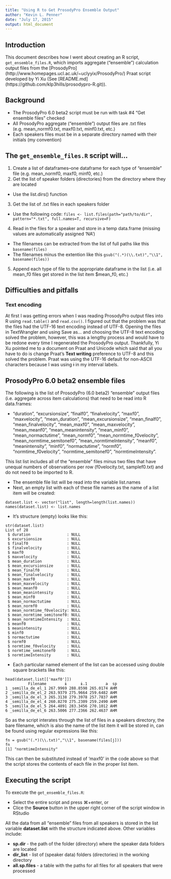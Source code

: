 ```yaml
---
title: "Using R to Get ProsodyPro Ensemble Output"
author: "Kevin L. Penner"
date: "July 17, 2015"
output: html_document
---
```


## Introduction
This document describes how I went about creating an R script, `get_ensemble_files.R`, which imports aggregate ("ensemble") calculation output files from the [ProsodyPro] (http://www.homepages.ucl.ac.uk/~uclyyix/ProsodyPro/) Praat script developed by Yi Xu (See [README.md] (https://github.com/klp3hills/prosodypro-R.git)).

## Background
* The ProsodyPro 6.0 beta2 script must be run with task #4 "Get ensemble files" checked
* All ProsodyPro aggregate ("ensemble") output files are .txt files (e.g. mean_normf0.txt, maxf0.txt, minf0.txt, etc.)
* Each speakers files must be in a separate directory named with their initials (my convention)

## The `get_ensemble_files.R` script will...
1. Create a list of dataframes--one dataframe for each type of "ensemble" file (e.g. mean_normf0, maxf0, minf0, etc.)
2. Get the list of speaker folders (directories) from the directory where they are located
* Use the list.dirs() function
3. Get the list of .txt files in each speakers folder
* Use the following code: ```files <- list.files(path="path/to/dir", pattern="*.txt", full.names=T, recursive=F)```
4. Read in the files for a speaker and store in a temp data.frame (missing values are automatically assigned 'NA')
* The filenames can be extracted from the list of full paths like this ```basename(files)```
* The filenames minus the extention like this ```gsub("(.*)(\\.txt)","\\1", basename(files))```
5. Append each type of file to the appropriate dataframe in the list (i.e. all mean_f0 files get stored in the list item $mean_f0, etc.)

## Difficulties and pitfalls
### Text encoding
At first I was getting errors when I was reading ProsodyPro output files into R using ```read.table()``` and ```read.csv()```. I figured out that the problem was that the files had the UTF-16 text encoding instead of UTF-8. Opening the files in TextWrangler and using Save as... and choosing the UTF-8 text encoding solved the problem, however, this was a lengthy process and would have to be redone every time I regenerated the ProsodyPro output. Thankfully, Yi Xu pointed me to a document on Praat and Unicode which said that all you have to do is change Praat's **Text writing** preference to UTF-8 and this solved the problem. Praat was using the UTF-16 default for non-ASCII characters because I was using ɨ in my interval labels.

## ProsodyPro 6.0 beta2 ensemble files
The following is the list of ProsodyPro (6.0 beta2) "ensemble" output files (i.e. aggregate across item calculations) that need to be read into R data.frames: 

* "duration", "excursionsize", "finalf0", "finalvelocity", "maxf0", "maxvelocity", "mean_duration", "mean_excursionsize", "mean_finalf0", "mean_finalvelocity", "mean_maxf0", "mean_maxvelocity", "mean_meanf0", "mean_meanintensity", "mean_minf0", "mean_normactutime", "mean_normf0", "mean_normtime_f0velocity", "mean_normtime_semitonef0", "mean_normtimeIntensity", "meanf0", "meanintensity", "minf0", "normactutime", "normf0", "normtime_f0velocity", "normtime_semitonef0", "normtimeIntensity".

This list list includes all of the "ensemble" files minus two files that have unequal numbers of observations per row (f0velocity.txt, samplef0.txt) and do not need to be imported to R.

* The ensemble file list will be read into the variable list.names
* Next, an empty list with each of these file names as the name of a list item will be created:
```
dataset.list <- vector("list", length=length(list.names))
names(dataset.list) <- list.names
```

* It's structure (empty) looks like this:
```
str(dataset.list)
List of 28
 $ duration                : NULL
 $ excursionsize           : NULL
 $ finalf0                 : NULL
 $ finalvelocity           : NULL
 $ maxf0                   : NULL
 $ maxvelocity             : NULL
 $ mean_duration           : NULL
 $ mean_excursionsize      : NULL
 $ mean_finalf0            : NULL
 $ mean_finalvelocity      : NULL
 $ mean_maxf0              : NULL
 $ mean_maxvelocity        : NULL
 $ mean_meanf0             : NULL
 $ mean_meanintensity      : NULL
 $ mean_minf0              : NULL
 $ mean_normactutime       : NULL
 $ mean_normf0             : NULL
 $ mean_normtime_f0velocity: NULL
 $ mean_normtime_semitonef0: NULL
 $ mean_normtimeIntensity  : NULL
 $ meanf0                  : NULL
 $ meanintensity           : NULL
 $ minf0                   : NULL
 $ normactutime            : NULL
 $ normf0                  : NULL
 $ normtime_f0velocity     : NULL
 $ normtime_semitonef0     : NULL
 $ normtimeIntensity       : NULL
```
* Each particular named element of the list can be accessed using double square brackets like this:
```
head(dataset.list[['maxf0']])
          Filename        ɨ      ɨ.1        a  sp
1 _semilla_de_el_1 267.9969 288.8598 265.0174 AHM
2 _semilla_de_el_2 263.9379 275.9664 259.6482 AHM
3 _semilla_de_el_3 265.3138 279.3978 257.7837 AHM
4 _semilla_de_el_4 260.8270 275.2309 259.2490 AHM
5 _semilla_de_el_5 264.4891 283.3456 270.1012 AHM
6 _semilla_de_el_6 263.5006 277.2366 262.4637 AHM
```
So as the script interates through the list of files in a speakers directory, the bare filename, which is also the name of the list item it will be stored in, can be found using regular expressions like this: 
```
fn = gsub("(.*)(\\.txt)","\\1", basename(files[j]))
fn
[1] "normtimeIntensity"
```
This can then be substituted instead of 'maxf0' in the code above so that the script stores the contents of each file in the proper list item.

## Executing the script
To execute the `get_ensemble_files.R`:

* Select the entire script and press ⌘+enter, or
* Clice the **Source** button in the upper right corner of the script window in RStudio

All the data from all "ensemble" files from all speakers is stored in the list variable **dataset.list** with the structure indicated above. Other variables include:

* **sp.dir** - the path of the folder (directory) where the speaker data folders are located
* **dir_list** - list of (speaker data) folders (directories) in the working directory
* **all.sp.files** - a table with the paths for all files for all speakers that were processed
